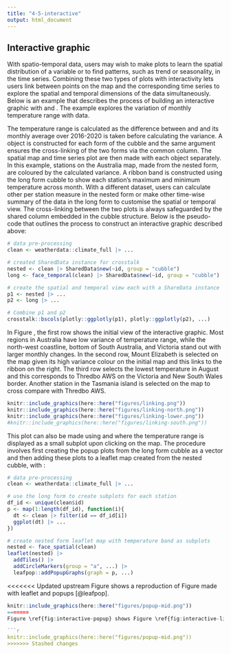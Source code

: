 ```yaml
---
title: "4-5-interactive"
output: html_document
---
```


## Interactive graphic

With spatio-temporal data, users may wish to make plots to learn the spatial distribution of a variable or to find patterns, such as trend or seasonality, in the time series. Combining these two types of plots with interactivity lets users link between points on the map and the corresponding time series to explore the spatial and temporal dimensions of the data simultaneously. Below is an example that describes the process of building an interactive graphic with \pkg{cubble} and \pkg{crosstalk}. The example explores the variation of monthly temperature range with \code{weatherdata::climate_full} data.

The temperature range is calculated as the difference between \code{tmax} and \code{tmin} and its monthly average over 2016-2020 is taken before calculating the variance. A \code{SharedData} object is constructed for each form of the cubble and the same \code{group} argument ensures the cross-linking of the two forms via the common \code{id} column. The spatial map and time series plot are then made with each \code{SharedData} object separately. In this example, stations on the Australia map, made from the nested form, are coloured by the calculated variance. A ribbon band is constructed using the long form cubble to show each station's maximum and minimum temperature across month. With a different dataset, users can calculate other per station measure in the nested form or make other time-wise summary of the data in the long form to customise the spatial or temporal view. The cross-linking between the two plots is always safeguarded by the shared \code{id} column embedded in the cubble structure. Below is the pseudo-code that outlines the process to construct an interactive graphic described above:

``` r
# data pre-processing
clean <- weatherdata::climate_full |> ...

# created SharedData instance for crosstalk
nested <- clean |> SharedData$new(~id, group = "cubble")
long <- face_temporal(clean) |> SharedData$new(~id, group = "cubble")

# create the spatial and temporal view each with a ShareData instance
p1 <- nested |> ...
p2 <- long |> ...

# Combine p1 and p2
crosstalk::bscols(plotly::ggplotly(p1), plotly::ggplotly(p2), ...)

```

In Figure \ref{fig:interactive-linking}, the first row shows the initial view of the interactive graphic. Most regions in Australia have low variance of temperature range, while the north-west coastline, bottom of South Australia, and Victoria stand out with larger monthly changes. In the second row, Mount Elizabeth is selected on the map given its high variance colour on the initial map and this links to the ribbon on the right. The third row selects the lowest temperature in August and this corresponds to Thredbo AWS on the Victoria and New South Wales border. Another station in the Tasmania island is selected on the map to cross compare with Thredbo AWS.

```r
knitr::include_graphics(here::here("figures/linking.png"))
knitr::include_graphics(here::here("figures/linking-north.png"))
knitr::include_graphics(here::here("figures/linking-lower.png"))
#knitr::include_graphics(here::here("figures/linking-south.png"))
```

This plot can also be made using \pkg{cubble} and \pkg{leaflet} where the temperature range is displayed as a small subplot upon clicking on the map. The procedure involves first creating the popup plots from the long form cubble as a vector and then adding these plots to a leaflet map created from the nested cubble, with \code{leafpop::addPopupGraphs()}:

``` r
# data pre-processing
clean <- weatherdata::climate_full |> ...

# use the long form to create subplots for each station
df_id <- unique(clean$id)
p <- map(1:length(df_id), function(i){
  dt <- clean |> filter(id == df_id[i])
  ggplot(dt) |> ...
})

# create nested form leaflet map with temperature band as subplots
nested <- face_spatial(clean)
leaflet(nested) |>
  addTiles() |>
  addCircleMarkers(group = "a", ...) |>
  leafpop::addPopupGraphs(graph = p, ...)

```

<<<<<<< Updated upstream
Figure \ref{fig:interactive-popup} shows a reproduction of Figure \ref{fig:interactive-linking} made  with leaflet and popups [@leafpop]. 

```r
knitr::include_graphics(here::here("figures/popup-mid.png")) 
=======
Figure \ref{fig:interactive-popup} shows Figure \ref{fig:interactive-linking} made with leaflet and popups [@leafpop].

```r
knitr::include_graphics(here::here("figures/popup-mid.png"))
>>>>>>> Stashed changes
```
